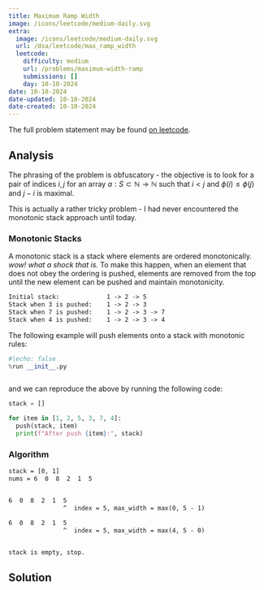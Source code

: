 ```yaml
---
title: Maximum Ramp Width
image: /icons/leetcode/medium-daily.svg
extra:
  image: /icons/leetcode/medium-daily.svg
  url: /dsa/leetcode/max_ramp_width
  leetcode:
    difficulty: medium
    url: /problems/maximum-width-ramp
    submissions: []
    day: 10-10-2024
date: 10-10-2024
date-updated: 10-10-2024
date-created: 10-10-2024
---
```



The full problem statement may be found [on leetcode](https://leetcode.com/problems/maximum-width-ramp/description/?envType=daily-question&envId=2024-10-10).


## Analysis

The phrasing of the problem is obfuscatory - the objective is to look for a 
pair of indices $i, j$ for an array $a: S\subset \mathbb{N} \to \mathbb{N}$ such
that $i \lt j$ and $\phi(i) \leq \phi(j)$ and $j - i$ is maximal.

This is actually a rather tricky problem - I had never encountered the 
monotonic stack approach until today.


### Monotonic Stacks

A monotonic stack is a stack where elements are ordered monotonically. *wow! what a shock that is.*
To make this happen, when an element that does not obey the ordering is pushed,
elements are removed from the top until the new element can be pushed and maintain monotonicity.

```default
Initial stack:             1 -> 2 -> 5
Stack when 3 is pushed:    1 -> 2 -> 3
Stack when 7 is pushed:    1 -> 2 -> 3 -> 7
Stack when 4 is pushed:    1 -> 2 -> 3 -> 4
```


The following example will push elements onto a stack with monotonic rules:



```python
#|echo: false
%run __init__.py
```

```.python
```


and we can reproduce the above by running the following code:


```python
stack = [] 

for item in [1, 2, 5, 3, 7, 4]:
  push(stack, item)
  print(f"After push {item}:", stack)
```


### Algorithm

```default
stack = [0, 1]
nums = 6  0  8  2  1  5


6  0  8  2  1  5
               ^  index = 5, max_width = max(0, 5 - 1)

6  0  8  2  1  5
               ^  index = 5, max_width = max(4, 5 - 0)


stack is empty, stop.
```


## Solution


```.python
```
